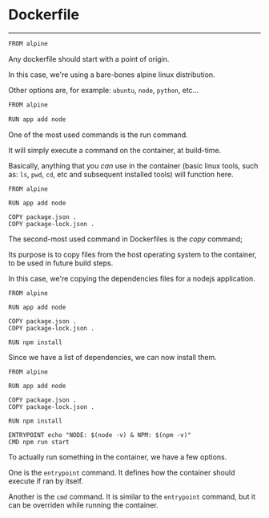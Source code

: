 <!-- SUBTITLE: Dockerfile -->

<Layout heading>

# Dockerfile

</Layout>

---

<Layout>

<CodeSurferColumns>

<Step>

```makefile
FROM alpine
```

<div>

Any dockerfile should start with a point of origin.

In this case, we're using a bare-bones alpine linux distribution.

Other options are, for example: `ubuntu`, `node`, `python`, etc...

</div>

</Step>

<Step>

``` 3
FROM alpine

RUN app add node
```

<div>

One of the most used commands is the run command. 

It will simply execute a command on the container, at build-time.

Basically, anything that you *can* use in the container (basic linux tools, such as: `ls`, `pwd`, `cd`, etc and subsequent installed tools) will function here.

</div>

</Step>

<Step>

``` 5:6,3[13:17]
FROM alpine

RUN app add node

COPY package.json .
COPY package-lock.json .
```

<div>

The second-most used command in Dockerfiles is the *copy* command;

Its purpose is to copy files from the host operating system to the container, to be used in future build steps.

In this case, we're copying the dependencies files for a nodejs application.

</div>

</Step>

<Step>

``` 8,3[13:17]
FROM alpine

RUN app add node

COPY package.json .
COPY package-lock.json .

RUN npm install
```

<div>

Since we have a list of dependencies, we can now install them.

</div>

</Step>

<Step>

``` 10:11,3[13:17]
FROM alpine

RUN app add node

COPY package.json .
COPY package-lock.json .

RUN npm install

ENTRYPOINT echo "NODE: $(node -v) & NPM: $(npm -v)"
CMD npm run start
```

<div>

To actually run something in the container, we have a few options.

One is the `entrypoint` command. It defines how the container should execute if ran by itself.

Another is the `cmd` command. It is similar to the `entrypoint` command, but it can be overriden while running the container.

</div>

</Step>

</CodeSurferColumns>

</Layout>